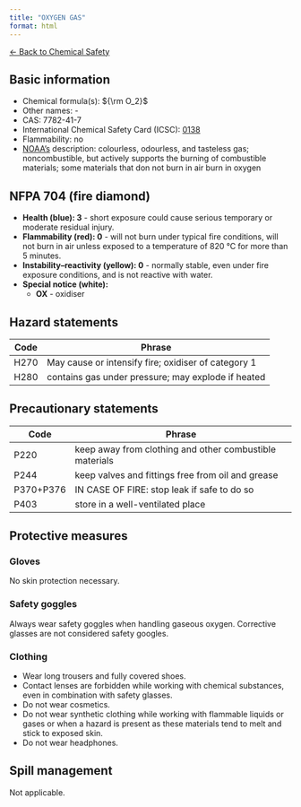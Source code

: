 ```yaml
---
title: "OXYGEN GAS"
format: html
---
```


[← Back to Chemical Safety](../chemical-safety.qmd)


## Basic information
- Chemical formula(s): ${\rm O_2}$
- Other names: -
- CAS: 7782-41-7
- International Chemical Safety Card (ICSC): [0138](http://www.ilo.org/dyn/icsc/showcard.display?p_version=2&p_card_id=0138&p_lang=en)
- Flammability: no
- [NOAA's](https://cameochemicals.noaa.gov/chemical/8967) description: colourless, odourless, and tasteless gas; noncombustible, but actively supports the burning of combustible materials; some materials that don not burn in air burn in oxygen

## NFPA 704 (fire diamond)
- **Health (blue): 3** - short exposure could cause serious temporary or moderate residual injury.
- **Flammability (red): 0** - will not burn under typical fire conditions, will not burn in air unless exposed to a temperature of 820 °C for more than 5 minutes.
- **Instability–reactivity (yellow): 0** - normally stable, even under fire exposure conditions, and is not reactive with water.
- **Special notice (white):**
	- **OX** - oxidiser

## Hazard statements
| Code | Phrase                                              |
| ---- | --------------------------------------------------- |
| H270 | May cause or intensify fire; oxidiser of category 1 |
| H280 | contains gas under pressure; may explode if heated  |

## Precautionary statements
| Code      | Phrase                                                  |
| --------- | ------------------------------------------------------- |
| P220      | keep away from clothing and other combustible materials |
| P244      | keep valves and fittings free from oil and grease       |
| P370+P376 | IN CASE OF FIRE: stop leak if safe to do so             |
| P403      | store in a well-ventilated place                        |

## Protective measures

### Gloves
No skin protection necessary.

### Safety goggles
Always wear safety goggles when handling gaseous oxygen. Corrective glasses are not considered safety googles.

### Clothing
- Wear long trousers and fully covered shoes.
- Contact lenses are forbidden while working with chemical substances, even in combination with safety glasses.
- Do not wear cosmetics.
- Do not wear synthetic clothing while working with flammable liquids or gases or when a hazard is present as these materials tend to melt and stick to exposed skin.
- Do not wear headphones.

## Spill management
Not applicable.
